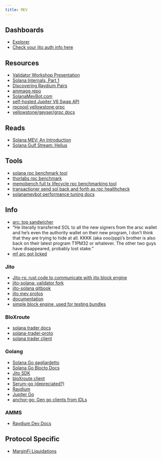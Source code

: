 ```yaml
---
title: MEV
---
```


## Dashboards

- [Explorer](https://explorer.jito.wtf/)
- [Check your jito auth info here](https://web.miniextensions.com/WV3gZjFwqNqITsMufIEp)

## Resources

- [Validator Workshop Presentation](https://drive.google.com/file/d/167xk5uwR8mIpa_Rrh7yjVZ0Cc6nQ_hrj/view)
- [Solana Internals, Part 1](https://medium.com/@metaproph3t/solana-internals-part-1-449ee68cb4f4)
- [Discovering Raydium Pairs](https://github.com/patrulek/Writings/blob/main/Discovering%20Raydium%20Pairs.md)
- [ammagg repo](https://github.com/brendan-mccaffrey/ammagg)
- [SolanaMevBot.com](https://docs.solanamevbot.com/home/fundamentals/bot-configurations)
- [self-hosted Jupiter V6 Swap API](https://station.jup.ag/docs/apis/self-hosted)
- [rpcpool yellowstone grpc](https://github.com/rpcpool/yellowstone-grpc)
- [yellowstone/geyser/grpc docs](https://docs.triton.one/project-yellowstone/introduction)

## Reads

- [Solana MEV: An Introduction](https://www.helius.dev/blog/solana-mev-an-introduction)
- [Solana Gulf Stream: Helius](https://www.helius.dev/blog/solana-gulf-stream)

## Tools

- [solana rpc benchmark tool](https://github.com/Cetipoo/solana-rpc-benchmark-tool)
- [thorlabs rpc benchmark](https://github.com/thorlabsDev/rpc-benchmark)
- [memobench full tx lifecycle rpc benchmarking tool](https://github.com/benjiewheeler/memobench)
- [transactioner send sol back and forth as rpc healthcheck](https://github.com/kristianfreeman/transactioner)
- [solanamevbot performance tuning docs](https://docs.solanamevbot.com/home/fundamentals/performance-tuning)

## Info

- [arc: top sandwicher](https://solscan.io/account/arsc4jbDnzaqcCLByyGo7fg7S2SmcFsWUzQuDtLZh2y)
- "He literally transferred SOL to all the new signers from the arsc wallet and he's even the authority wallet on their new program, I don't think that they are trying to hide at all.
KKKK (aka ooo/ppp)'s brother is also back on their latest program T1PM32 or whatever. The other two guys have disappeared, probably lost stake."
- [mf arc got licked](https://x.com/LetsCodeWeb3/status/1803155149076001262)

### Jito

- [Jito-rs: rust code to communicate with jito block engine](https://github.com/jito-labs/jito-rs)
- [jito-solana: validator fork](https://github.com/jito-foundation/jito-solana/tree/v1.18.20-jito?tab=readme-ov-file)
- [jito-solana gitbook](https://jito-foundation.gitbook.io/mev/jito-solana/building-the-software)
- [jito mev protos](https://github.com/jito-labs/mev-protos/blob/master/json_rpc/http.md)
- [documentation](https://jito-labs.gitbook.io/mev/searcher-services/shredstream)
- [simple block engine, used for testing bundles](https://github.com/jito-labs/block_engine_simple)

### BloXroute

- [solana trader docs](https://docs.bloxroute.com/solana/trader-api-v2)
- [solana-trader-proto](https://github.com/bloXroute-Labs/solana-trader-proto)
- [solana trader client](https://github.com/bloXroute-Labs/solana-trader-client-go)

### Golang

- [Solana Go gagliardetto](https://github.com/gagliardetto/solana-go)
- [Solana Go Blocto Docs](https://blocto.github.io/solana-go-sdk/)
- [Jito SDK](https://pkg.go.dev/github.com/weeaa/jito-go)
- [bloXroute client](https://github.com/bloXroute-Labs/solana-trader-client-go)
- [Serum-go (depreciated?)](https://github.com/gagliardetto/serum-go)
- [Raydium](https://pkg.go.dev/github.com/patrulek/rayscan)
- [Jupiter Go](https://github.com/ilkamo/jupiter-go)
- [anchor-go: Gen go clients from IDLs](https://github.com/gagliardetto/anchor-go)

### AMMS

- [Raydium Dev Docs](https://docs.raydium.io/raydium/protocol/developers)



## Protocol Specific

- [MarginFi Liquidations](https://github.com/mrgnlabs/mrgn-ts/tree/main/apps/alpha-liquidator)